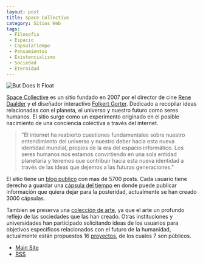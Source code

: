 ```yaml
---
layout: post
title: Space Collective
category: Sitios Web
tags:
 - Filosofia
 - Espacio
 - CapsulaTiempo
 - Pensamientos
 - Existencialismo
 - Sociedad
 - Eternidad
---
```


![But Does It Float](/Images/butdoesitfloat.jpg)

[Space Collective](http://spacecollective.org/) es un sitio fundado en 2007  por el director de cine [Rene Daalder](http://www.imdb.com/name/nm0196350/) y el diseñador interactivo [Folkert Gorter](http://superfamous.com/). Dedicado a recopilar ideas relacionadas con el planeta, el universo y nuestro futuro como seres humanos. El sitio surge como un experimento originado en el posible nacimiento de una conciencia colectiva a través del internet.

> "El internet ha reabierto cuestiones fundamentales sobre nuestro entendimiento del universo y nuestro deber hacia esta nueva identidad mundial, propios de la era del espacio informático. Los seres humanos nos estamos convirtiendo en una sola entidad planetaria y tenemos que contribuir hacia esta nueva identidad a través de las ideas que dejemos a las futuras generaciones."

El sitio tiene un [blog publico](http://spacecollective.org/recent) con mas de 5700 posts. Cada usuario tiene derecho a guardar una [cápsula del tiempo](http://spacecollective.org/timecapsules/) en donde puede publicar información que quiera dejar para la posteridad, actualmente se han creado 3000 cápsulas.

Tambien se preserva una [colección de arte](http://spacecollective.org/gallery/), ya que el arte un profundo reflejo de las sociedades que las han creado. Otras instituciones y universidades han participado solicitando ideas de los usuarios para objetivos específicos relacionados con el futuro de la humanidad, actualmente están propuestos 16 [proyectos](http://spacecollective.org/projects/), de los cuales 7 son públicos.

* [Main Site](http://spacecollective.org/)
* [RSS](http://spacecollective.org/feed-rss.php?t=a&f=po)














